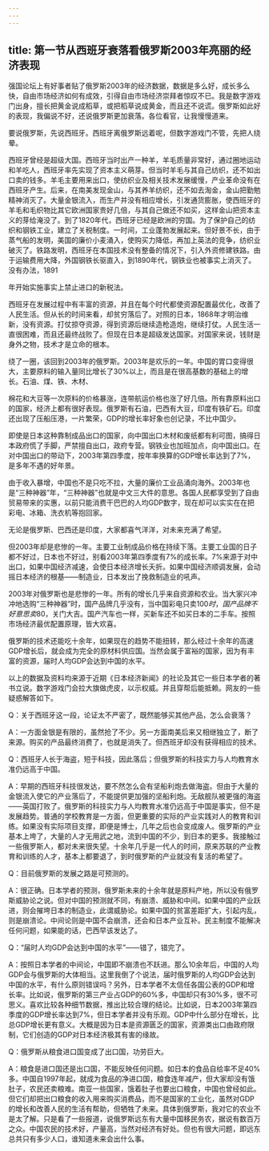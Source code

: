 ```yaml
---
---
---
```

title: 第一节从西班牙衰落看俄罗斯2003年亮丽的经济表现
---



强国论坛上有好事者贴了俄罗斯2003年的经济数据，数据是多么好，成长多么快，自由市场经济如何有成效，引得自由市场经济崇拜者惊叹不已。我是数字游戏门出身，擅长把黄金说成稻草，或把稻草说成黄金，而且还不说谎。俄罗斯如此好的表现，我偏说不好，还说俄罗斯更加衰落。各位看官，让我慢慢道来。

要说俄罗斯，先说西班牙。西班牙离俄罗斯远着呢，但数字游戏门不管，先把人绕晕。

西班牙曾经是超级大国。西班牙当时出产一种羊，羊毛质量非常好，通过圈地运动和羊吃人，西班牙率先实现了资本主义萌芽。但当时羊毛与其自己纺织，还不如出口卖的钱多。羊毛主要用来出口，使纺织业及相关技术发展缓慢，产业革命没有在西班牙产生。后来，在南美发现金山，与其养羊纺织，还不如去淘金，金山把勤勉精神消灭了。大量金银流入，而生产并没有相应增长，引发通货膨胀，使西班牙的羊毛和毛织物比其它欧洲国家贵好几倍，与其自己做还不如买，这样金山把资本主义的芽给淹没了。到了1820年代，西班牙已经是欧洲的穷国。为了保护自己的纺织和钢铁工业，建立了关税制度。一时间，工业蓬勃发展起来。但好景不长，由于蒸气船的发明，美国的廉价小麦涌入，使购买力降低，再加上英法的竞争，纺织业破灭了。铁路发明，西班牙在本国技术没有整备的情况下，引入外资修建铁路。由于运输费用大降，外国钢铁长驱直入，到1890年代，钢铁业也被事实上消灭了。没有办法，1891

年开始实施事实上禁止进口的新税法。

西班牙在发展过程中有丰富的资源，并且在每个时代都使资源配置最优化，改善了人民生活。但从长的时间来看，却贫穷落后了。对照的日本，1868年才明治维新，没有资源。打仗掠夺资源，得到资源后继续造枪造炮，继续打仗。人民生活一直很困难，而且还最终战败了。但现在日本是超级发达国家。对国家来说，钱财是身外之物，技术才是立命的根本。

绕了一圈，该回到2003年的俄罗斯。2003年是欢乐的一年。中国的胃口变得很大，主要原料的输入量同比增长了30%以上，而且是在很高基数的基础上的增长。石油、煤、铁、木材、

棉花和大豆等一次原料的价格暴涨，连带航运价格也涨了好几倍。所有靠原料出口的国家，经济上都有很好表现。俄罗斯有石油，巴西有大豆，印度有铁矿石。印度还出现了压船压港，一片繁荣，GDP的增长率好象也创记录，不比中国少。

即使是日本这种靠制成品出口的国家，向中国出口木材和废纸都有利可图，搞得日本政府慌了手脚，严禁擅自出口，政府专营。钢铁业也加班加点，向中国出口。在对中国出口的带动下，2003年第四季度，按年率换算的GDP增长率达到了7%，是多年不遇的好年景。

由于收入暴增，中国也不是只吃不拉，大量的廉价工业品涌向海外。2003年也是“三种神器”年，“三种神器”也就是中文三大件的意思。各国人民都享受到了自由贸易带来的实惠，以前只能消费干巴巴的人均GDP数字，现在却可以实实在在把彩电、冰箱、洗衣机等抱回家。

无论是俄罗斯、巴西还是印度，大家都喜气洋洋，对未来充满了希望。

但2003年却是悲惨的一年。主要工业制成品价格在持续下落。主要工业国的日子都不好过，日本也不好过，别看2003年第四季度有7%的成长率。7%来源于对中出口，如果中国经济减速，会使日本经济增长夭折。如果中国经济顺调发展，会动摇日本经济的根基——制造业，日本发出了挽救制造业的吼声。

2003年对俄罗斯也是悲惨的一年。所有的增长几乎来自资源和农业。当大家兴冲冲地选购“三种神器”时，国产品牌几乎没有，当中国彩电只卖100$时，国产品牌不好意思卖80$，关门大吉。国产汽车也一样，买新车还不如买日本的二手车。按照市场经济最优配置原理，皆大欢喜。

俄罗斯的技术还能吃十余年，如果现在的趋势不能扭转，那么经过十余年的高速GDP增长后，就会成为完全的原材料供应国。当然会属于富裕的国家，因为有丰富的资源，届时人均GDP会达到中国的水平。

以上的数据及资料均来源于近期《日本经济新闻》的社论及其它一些日本学者的著书立说。数字游戏门会拉大旗做虎皮，以示权威。并且穿帮后能抵赖。网友的一些疑惑解答如下。

Q：关于西班牙这一段，论证太不严密了，既然能够买其他产品，怎么会衰落？

A：一方面金银是有限的，虽然抢了不少。另一方面南美后来又相继独立了，断了来源。购买的产品最终消费了，也就是消失了。但西班牙却没有获得相应的技术。

Q：西班牙人长于海盗，短于科技，因此落后；但俄罗斯的科技实力与人均教育水准仍远高于中国。

A：早期的西班牙科技很发达，要不然怎么会有坚船利炮去做海盗。但由于大量的金银流入使它的产业落后了，不能提供更加强的坚船利炮。无敌舰队被更强的海盗——英国打败了。俄罗斯的科技实力与人均教育水准仍远高于中国是事实，但不是发展趋势。普通的学校教育是一方面，但更重要的实际的产业实践对人的教育和训练。如果没有实际项目支撑，即便是博士，几年之后也会变成废人。俄罗斯的产业基本上垮了，大量的人才无用武之地，流到中国的不少，到日本的更多。我接触过一些俄罗斯人，都对未来很失望。十余年几乎是一代人的时间，原来苏联的产业教育和训练的人才，基本上都要退了，到时俄罗斯的产业就没有复活的希望了。

Q：目前俄罗斯的发展之路是可预测的。

A：很正确。日本学者的预测，俄罗斯未来的十余年就是原料产地，所以没有俄罗斯威胁论之说。但对中国的预测就不同，有崩溃、威胁和中间。如果中国的产业跃进，则会摧垮日本的制造业，此谓威胁论。如果中国的贫富差距扩大，引起内乱，则是崩溃论。中间论则是中国不会崩溃，还会和日本产业互补。民主制度不能解决任何问题，如果能的话，巴西早该发达了。

Q：“届时人均GDP会达到中国的水平”——错了，错完了。

A：按照日本学者的中间论，中国即不崩溃也不跃进。那么10余年后，中国的人均GDP会与俄罗斯的大体相当。这里我倒了个说法，届时俄罗斯的人均GDP会达到中国的水平，有什么原则错误吗？另外，日本学者不太信任各国公表的GDP和增长率。比如说，俄罗斯的第三产业占GDP的60%多，中国却只有30%多，很不可思义。喜欢比较各种细节数据，推出比较合理的结论。比如说，日本2003年第四季度的GDP增长率达到7%，但日本学者并没有乐观。GDP中什么部分在增长，比总GDP增长更有意义。大概是因为日本是资源匮乏的国家，资源类出口由政府限制，它们创造的GDP对日本经济极其有害的缘故。

Q：俄罗斯从粮食进口国变成了出口国，功劳巨大。

A：粮食是进口国还是出口国，不能反映任何问题。如日本的食品自给率不足40%多。中国自1997年起，就成为食品的净进口国，粮食连年减产，但大家却没有饿肚子，农民还卖粮难。南亚一些国家，饿着肚子也要出口粮食，中国也曾经如此。但它们却把出口粮食的收入用来购买消费品，而不是国家的工业化，虽然对GDP的增长和改善人民的生活有帮助，但牺牲了未来。具体到俄罗斯，我对它的农业不是太了解。只是看了一些报道，说俄罗斯远东有大量中国移民务农，据说有数百万之众。中国农民的技术好，产量高，当然对经济有好处。但也有很大问题，即远东总共只有多少人口，谁知道未来会出什么事。